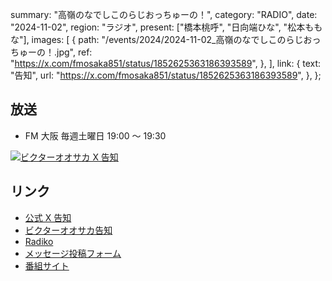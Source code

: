   summary: "高嶺のなでしこのらじおっちゅーの！",
  category: "RADIO",
  date: "2024-11-02",
  region: "ラジオ",
  present: ["橋本桃呼", "日向端ひな", "松本ももな"],
  images: [
    {
      path: "/events/2024/2024-11-02_高嶺のなでしこのらじおっちゅーの！.jpg",
      ref: "https://x.com/fmosaka851/status/1852625363186393589",
    },
  ],
  link: {
    text: "告知",
    url: "https://x.com/fmosaka851/status/1852625363186393589",
  },
};

## 放送

- FM 大阪 毎週土曜日 19:00 〜 19:30

[![ビクターオオサカ X 告知](/events/2024/2024-11-02_高嶺のなでしこのらじおっちゅーの！_1.jpg)](/events/2024/2024-11-02_高嶺のなでしこのらじおっちゅーの！_1.jpg)

## リンク

- [公式 X 告知](https://x.com/takanenofficial/status/1852648245375230441)
- [ビクターオオサカ告知](https://x.com/VictorE_osaka/status/1852674531627774214)
- [Radiko](https://radiko.jp/share/?sid=FMO&t=20241005190000)
- [メッセージ投稿フォーム](https://fmosaka.futureartist.net/enquete/354047)
- [番組サイト](https://www.fmosaka.net/_ct/17722199)

